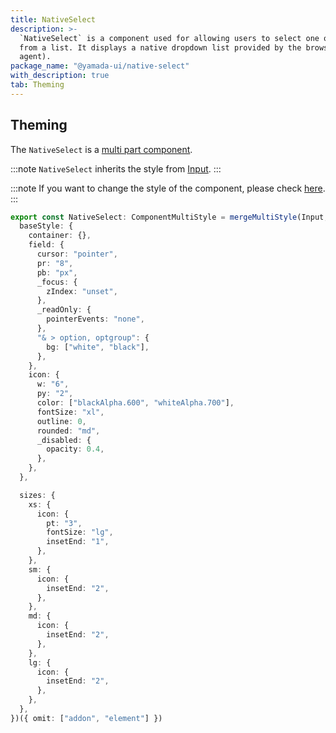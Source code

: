```yaml
---
title: NativeSelect
description: >-
  `NativeSelect` is a component used for allowing users to select one option
  from a list. It displays a native dropdown list provided by the browser (user
  agent).
package_name: "@yamada-ui/native-select"
with_description: true
tab: Theming
---
```


## Theming

The `NativeSelect` is a [multi part component](/styled-system/theming/component-styles#multi-part-components).

:::note
`NativeSelect` inherits the style from [Input](/components/forms/input).
:::

:::note
If you want to change the style of the component, please check [here](/styled-system/theming/customize-theme#changing-the-style-of-components).
:::

```ts
export const NativeSelect: ComponentMultiStyle = mergeMultiStyle(Input, {
  baseStyle: {
    container: {},
    field: {
      cursor: "pointer",
      pr: "8",
      pb: "px",
      _focus: {
        zIndex: "unset",
      },
      _readOnly: {
        pointerEvents: "none",
      },
      "& > option, optgroup": {
        bg: ["white", "black"],
      },
    },
    icon: {
      w: "6",
      py: "2",
      color: ["blackAlpha.600", "whiteAlpha.700"],
      fontSize: "xl",
      outline: 0,
      rounded: "md",
      _disabled: {
        opacity: 0.4,
      },
    },
  },

  sizes: {
    xs: {
      icon: {
        pt: "3",
        fontSize: "lg",
        insetEnd: "1",
      },
    },
    sm: {
      icon: {
        insetEnd: "2",
      },
    },
    md: {
      icon: {
        insetEnd: "2",
      },
    },
    lg: {
      icon: {
        insetEnd: "2",
      },
    },
  },
})({ omit: ["addon", "element"] })
```
